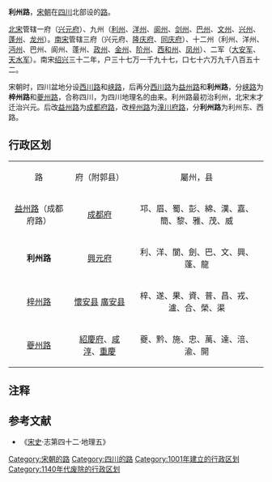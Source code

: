 '''利州路'''，[[宋朝|宋朝]]在[[四川|四川]]北部设的[[路_(行政区划)|路]]。

[[北宋|北宋]]管辖一府（[[兴元府|兴元府]]）、九州（[[利州|利州]]、[[洋州|洋州]]、[[阆州|阆州]]、[[剑州|剑州]]、[[巴州|巴州]]、[[文州|文州]]、[[兴州|兴州]]、[[蓬州|蓬州]]、[[龙州|龙州]]）。[[南宋|南宋]]管辖三府（兴元府、[[隆庆府|隆庆府]]、[[同庆府|同庆府]]）、十二州（利州、洋州、[[沔州|沔州]]、巴州、阆州、蓬州、[[政州|政州]]、[[金州|金州]]、[[阶州|阶州]]、[[西和州|西和州]]、[[凤州|凤州]]）、二军（[[大安军|大安军]]、[[天水军|天水军]]）。南宋[[紹興_(南宋)|绍兴]]三十二年，户三十七万一千九十七，口七十六万九千八百五十二。

宋朝时，四川盆地分设[[西川路|西川路]]和[[峡路|峡路]]，后再分[[西川路|西川路]]为[[益州路|益州路]]和'''利州路'''，分[[峡路|峡路]]为'''梓州路'''和[[夔州路|夔州路]]，合称四川，为四川地理名的由来。利州路最初治利州，北宋末才迁治兴元。后改[[益州路|益州路]]为[[成都府路|成都府路]]，改[[梓州路|梓州路]]为[[潼川府路|潼川府路]]，分'''利州路'''为利州东、西路。

== 行政区划 ==


{| border="1" cellpadding="5" cellspacing="0"
|-
| align=center bgcolor=green|路 || align=center bgcolor=green| 府（附郭县） || align=center bgcolor=green|屬州，县
|-
|[[益州路|益州路]]（成都府路）|| [[成都府|成都府]]  ||  邛、眉、蜀、彭、綿、漢、嘉、簡、黎、雅、茂、威  
|-
|'''利州路'''|| [[興元府|興元府]]  ||  	利、洋、閬、劍、巴、文、興、蓬、龍
|-
|[[梓州路|梓州路]]|| [[懷安县|懷安县]] [[廣安县|廣安县]] ||  梓、遂、果、資、普、昌、戎、瀘、合、榮、渠
|-
|[[夔州路|夔州路]]|| [[紹慶府|紹慶府]]、[[咸淳|咸淳]]、[[重慶|重慶]]  ||  夔、黔、施、忠、萬、達、涪、渝、開
|}

== 注释 ==

<div class="references-small">
<references />
</div>

==参考文献==
*《[[宋史|宋史]]·志第四十二·地理五》
{{北宋行政区划|nocat}}
{{南宋行政区划|nocat}}
[[Category:宋朝的路|Category:宋朝的路]]
[[Category:四川的路|Category:四川的路]]
[[Category:1001年建立的行政区划|Category:1001年建立的行政区划]]
[[Category:1140年代废除的行政区划|Category:1140年代废除的行政区划]]